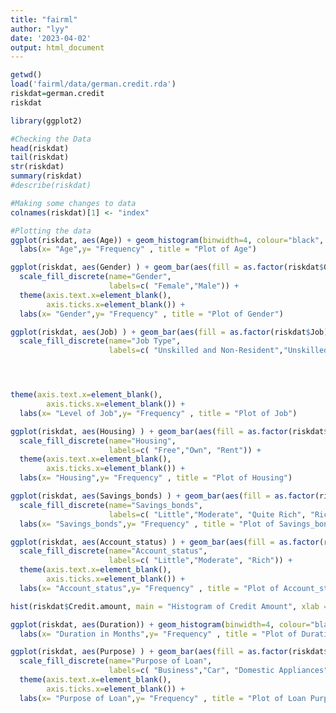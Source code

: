 ```yaml
---
title: "fairml"
author: "lyy"
date: '2023-04-02'
output: html_document
---
```



```r
getwd()
load('fairml/data/german.credit.rda')
riskdat=german.credit
riskdat
```


```r
library(ggplot2)

#Checking the Data
head(riskdat)
tail(riskdat)
str(riskdat)
summary(riskdat)
#describe(riskdat)

#Making some changes to data
colnames(riskdat)[1] <- "index"

#Plotting the data
ggplot(riskdat, aes(Age)) + geom_histogram(binwidth=4, colour="black", fill="green") +
  labs(x= "Age",y= "Frequency" , title = "Plot of Age")
```


```r
ggplot(riskdat, aes(Gender) ) + geom_bar(aes(fill = as.factor(riskdat$Gender))) + 
  scale_fill_discrete(name="Gender",
                      labels=c( "Female","Male")) + 
  theme(axis.text.x=element_blank(),
        axis.ticks.x=element_blank()) +
  labs(x= "Gender",y= "Frequency" , title = "Plot of Gender")
```


```r
ggplot(riskdat, aes(Job) ) + geom_bar(aes(fill = as.factor(riskdat$Job))) + 
  scale_fill_discrete(name="Job Type",
                      labels=c( "Unskilled and Non-Resident","Unskilled and Resident", "Skilled", "Highly Skilled")) +




theme(axis.text.x=element_blank(),
        axis.ticks.x=element_blank()) +
  labs(x= "Level of Job",y= "Frequency" , title = "Plot of Job")
```


```r
ggplot(riskdat, aes(Housing) ) + geom_bar(aes(fill = as.factor(riskdat$Housing))) + 
  scale_fill_discrete(name="Housing",
                      labels=c( "Free","Own", "Rent")) + 
  theme(axis.text.x=element_blank(),
        axis.ticks.x=element_blank()) +
  labs(x= "Housing",y= "Frequency" , title = "Plot of Housing")
```


```r
ggplot(riskdat, aes(Savings_bonds) ) + geom_bar(aes(fill = as.factor(riskdat$Savings_bonds)))  + 
  scale_fill_discrete(name="Savings_bonds",
                      labels=c( "Little","Moderate", "Quite Rich", "Rich", "NA"))  +
  labs(x= "Savings_bonds",y= "Frequency" , title = "Plot of Savings_bonds")
```


```r
ggplot(riskdat, aes(Account_status) ) + geom_bar(aes(fill = as.factor(riskdat$Account_status))) + 
  scale_fill_discrete(name="Account_status",
                      labels=c( "Little","Moderate", "Rich")) + 
  theme(axis.text.x=element_blank(),
        axis.ticks.x=element_blank()) +
  labs(x= "Account_status",y= "Frequency" , title = "Plot of Account_status")

hist(riskdat$Credit.amount, main = "Histogram of Credit Amount", xlab = "Credit Amount", ylab = "Frequency", col = "green", border = "black" )
```


```r
ggplot(riskdat, aes(Duration)) + geom_histogram(binwidth=4, colour="black", fill="green") +
  labs(x= "Duration in Months",y= "Frequency" , title = "Plot of Duration")

ggplot(riskdat, aes(Purpose) ) + geom_bar(aes(fill = as.factor(riskdat$Purpose))) + 
  scale_fill_discrete(name="Purpose of Loan",
                      labels=c( "Business","Car", "Domestic Appliances","Education","Furniture/Equipment","Radio/TV","Repairs","Vacation/Others")) + 
  theme(axis.text.x=element_blank(),
        axis.ticks.x=element_blank()) +
  labs(x= "Purpose of Loan",y= "Frequency" , title = "Plot of Loan Purpose")

```

